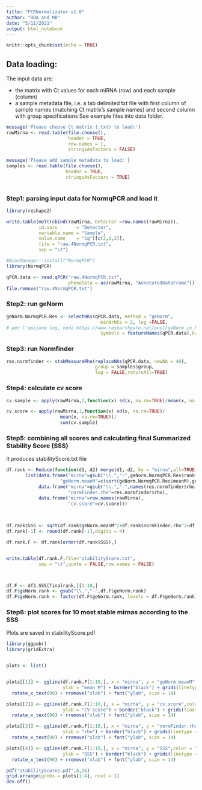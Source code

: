 ```yaml
---
title: "PCRNormalizator v1.0"
author: "RDA and MB"
date: "5/11/2021"
output: html_notebook
---
```



```r
knitr::opts_chunk$set(echo = TRUE)
```
## Data loading:
The input data are:

- the matrix with Ct values for each miRNA (row) and each sample (column) 
- a sample metadata file, i.e. a tab delimited txt file with first column of sample names (matching Ct matrix's sample names) and second column with group specifications
See example files into data folder.

```r
message('Please choose Ct matrix (.txt) to load:')
rawMirna <- read.table(file.choose(),
                       header = TRUE,
                       row.names = 1,
                       stringsAsFactors = FALSE)

message('Please add sample metadata to load:')
samples <- read.table(file.choose(),
                      header = TRUE,
                      stringsAsFactors = TRUE)
  
```

### Step1: parsing input data for NormqPCR and load it

```r
library(reshape2)

write.table(melt(cbind(rawMirna, Detector =row.names(rawMirna)),
            id.vars       = "Detector",
            variable.name = "Sample",
            value.name    = "Cq")[c(2,1,3)], 
            file = "raw.4NormqPCR.txt",
            sep = "\t")


```



```r
#BiocManager::install("NormqPCR")
library(NormqPCR)

qPCR.data <- read.qPCR("raw.4NormqPCR.txt", 
                       phenoData = as(rawMirna, "AnnotatedDataFrame"))
file.remove("raw.4NormqPCR.txt")
```


### Step2: run geNorm

```r
geNorm.NormqPCR.Res <- selectHKs(qPCR.data, method = "geNorm",
                                   minNrHKs = 2, log =FALSE, 
# per l'opzione log, vedi https://www.researchgate.net/post/geNorm_in_NormqPCR_package_of_R
                                   Symbols = featureNames(qPCR.data),na.rm=TRUE)


```

### Step3: run Normfinder

```r
res.normfinder <- stabMeasureRho(replaceNAs(qPCR.data, newNA = 40), 
                                 group = samples$group, 
                                 log = FALSE,returnAll=TRUE)

```

### Step4: calculate cv score
```r
cv.sample <- apply(rawMirna,2,function(x) sd(x, na.rm=TRUE)/mean(x, na.rm=TRUE))

cv.score <- apply(rawMirna,1,function(x) sd(x, na.rm=TRUE)/
                    mean(x, na.rm=TRUE))/
                    sum(cv.sample)
```



### Step5: combining all scores and calculating final Summarized Stability Score (SSS)
It produces stabilityScore.txt file


```r
df.rank <- Reduce(function(d1, d2) merge(d1, d2, by = "mirna",all=TRUE),
       list(data.frame("mirna"=gsub("\\.","-",geNorm.NormqPCR.Res$ranking),
                    "geNorm.meanM"=c(sort(geNorm.NormqPCR.Res$meanM),geNorm.NormqPCR.Res$meanM[1])), 
            data.frame("mirna"=gsub("\\.","-",names(res.normfinder$rho)),
                       "normFinder.rho"=res.normfinder$rho), 
            data.frame("mirna"=row.names(rawMirna),
                       "cv.score"=cv.score)))        

            
            
df.rank$SSS <- sqrt(df.rank$geNorm.meanM^2+df.rank$normFinder.rho^2+df.rank$cv.score^2)
df.rank[-1] <- round(df.rank[-1],digits = 4)

df.rank.F <- df.rank[order(df.rank$SSS),]


write.table(df.rank.F,file="stabilityScore.txt",
            sep = "\t",quote = FALSE,row.names = FALSE)



df.F <- df3.SSS[finalrank,][1:10,]
df.F$geNorm.rank <- gsub("\\.","-",df.F$geNorm.rank)
df.F$geNorm.rank <- factor(df.F$geNorm.rank, levels = df.F$geNorm.rank)


```


### Step6: plot scores for 10 most stable mirnas according to the SSS
Plots are saved in stabilityScore.pdf
```r
library(ggpubr)
library(gridExtra)


plots <- list()


plots[[1]] <- ggline(df.rank.F[1:10,], x = "mirna", y = "geNorm.meanM",color = "blue",title = "geNorm",
                     ylab = "mean M") + border("black") + grids(linetype = "dashed") + 
  rotate_x_text(90) + rremove("xlab") + font("ylab", size = 14)

plots[[2]] <- ggline(df.rank.F[1:10,], x = "mirna", y = "cv.score",color = "orange",title = "CV score",
                     ylab = "CV score") + border("black") + grids(linetype = "dashed") + 
  rotate_x_text(90) + rremove("xlab") + font("ylab", size = 14)

plots[[3]] <- ggline(df.rank.F[1:10,], x = "mirna", y = "normFinder.rho",color = "darkgreen",title = "NormFinder",
                     ylab = "rho") + border("black") + grids(linetype = "dashed") + 
  rotate_x_text(90) + rremove("xlab") + font("ylab", size = 14)

plots[[4]] <- ggline(df.rank.F[1:10,], x = "mirna", y = "SSS",color = "red",title = "Summarized Stability Score",
                     ylab = "SSS") + border("black") + grids(linetype = "dashed") + 
  rotate_x_text(90) + rremove("xlab") + font("ylab", size = 14)

pdf("stabilityScores.pdf",6,16)
grid.arrange(grobs = plots[1:4], ncol = 1)
dev.off()


```